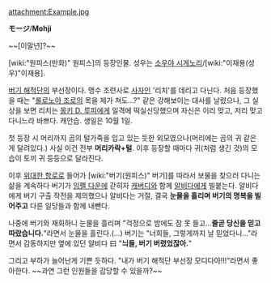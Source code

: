 attachment:Example.jpg

'''モージ'''/'''Mohji'''

~~[이말년]?~~

[wiki:"원피스(만화)" 원피스]의 등장인물. 성우는 [[소우야 시게노리]]/[wiki:"이재용(성우)"이재용].

[[버기 해적단]]의 부선장이다. 맹수 조련사로 [[사자]]인 '리치'를 데리고 다닌다. 처음 등장했을 때는 "[[롤로노아 조로]]의 목을 제가 쳐도...?" 같은 강해보이는 대사를 날렸으나, 그 실상을 보면 리치는 [[몽키 D. 루피]]에게 일격에 떡실신당했으며 자신은 이리 맞고, 저리 맞고 다니느라 바쁘다. 캐안습. 생일은 10월 1일.



첫 등장 시 머리까지 곰의 털가죽을 입고 있는 듯한 외모였으나(머리에는 곰의 귀 같은 게 달려있다.) 사실 이건 전부 '''머리카락+털'''. 이후 등장할 때마다 귀(처럼 생긴 것)의 모습이 토끼 귀 등등으로 달라진다.

이후 [[위대한 항로]]로 들어가 [wiki:"버기(원피스)" 버기]를 따라서 보물을 찾으러 다니는 삶을 계속하다 버기가 [[임펠 다운]]에 갇히자 [[캐버디]]와 함께 [[알비다]]에게 빌붙는다. 알비다에게 버기 구출 작전을 제의했으나 알비다는 거절, 결국 '''눈물을 흘리며 버기의 명복을 빌어주고''' 다른 일당들과 함께 내뺀다.

나중에 버기와 재회하니 눈물을 흘리며 "걱정으로 밤에도 잠 못 들고...'''줄곧 당신을 믿고 따랐습니다.'''"라면서 눈물을 흘린다.(...) 버기는 "너희들, 그렇게까지 날 믿었다니..."라면서 감동하지만 옆에 있던 알비다 曰 "'''늬들, 버기 버렸었잖아.'''"

그리고 부하가 늘어난게 기쁜 듯하다. "내가 버기 해적단 부선장 모디다아!!!"라면서 좋아한다. ~~과연 그런 인원들을 감당할 수 있을까?~~

